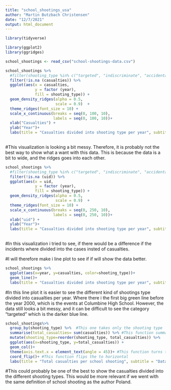 ```yaml
---
title: "school_shootings_usa"
author: "Martin Butzbach Christensen"
date: "12/7/2021"
output: html_document
---
```


```r
library(tidyverse)
```

```r
library(ggplot2)
library(ggridges)
```

```r
school_shootings <- read_csv("school-shootings-data.csv")
```

```r
school_shootings %>% 
  #filter(shooting_type %in% c("targeted", "indiscriminate", "accidental or targeted", "targeted and indiscriminate", "acidental", "hostage suicide", "public suicide", "unclear")) %>% 
  filter(!is.na (casualties)) %>% 
  ggplot(aes(x = casualties,
             y = factor (year),
             fill = shooting_type)) +
  geom_density_ridges(alpha = 0.5, 
                      scale = 0.9)  +
  theme_ridges(font_size = 10) +
  scale_x_continuous(breaks = seq(0, 100, 10),
                     labels = seq(0, 100, 10))+
  xlab("Casualties") +
  ylab("Year")+
  labs(title = "Casualties divided into shooting type per year", subtitle = "Data from Washington Post", caption = "Data from 1999 - 2019")
  
```
#This visualization is looking a bit messy. Therefore, it is probably not the best way to show what a want with this data. This is because the data is a bit to wide, and the ridges goes into each other.   

```r
school_shootings %>% 
  #filter(shooting_type %in% c("targeted", "indiscriminate", "accidental or targeted", "targeted and indiscriminate", "acidental", "hostage suicide", "public suicide", "unclear")) %>% 
  filter(!is.na (uid)) %>% 
  ggplot(aes(x = uid,
             y = factor (year),
             fill = shooting_type)) +
  geom_density_ridges(alpha = 0.5, 
                      scale = 0.9)  +
  theme_ridges(font_size = 10) +
  scale_x_continuous(breaks = seq(0, 250, 10),
                     labels = seq(0, 250, 10))+
  xlab("uid") +
  ylab("Year")+
  labs(title = "Casualties divided into shooting type per year", subtitle = "Data from Washington Post", caption = "Data from 1999 - 2019")
  
```
#In this visualization i tried to see, if there would be a difference if the incidents where divided into the cases insted of casualties. 



#I will therefore make i line plot to see if if will show the data better. 

```r
school_shootings %>% 
  ggplot(aes(x=year, y=casualties, color=shooting_type))+
  geom_line()+
  labs(title = "Casualties divided into shooting type per year", subtitle = "Data from Washington Post", caption = "Data from 1999 - 2019")
```
#In this line plot it is easier to see the different kind of shootings type divided into casualties per year. Where there i the first big green line before the year 2000, which is the events at Columbine High School. However, the data still looks a bit messy, and it can be difficult to see the category "targeted" which is the darker blue line. 



```r
school_shootings%>%
  group_by(shooting_type) %>%  #This one takes only the shooting type
  summarise(total_casualties= sum(casualties)) %>% #This function summaries all the casualties into a category named total_casualties
  mutate(shooting_type=reorder(shooting_type, total_casualties)) %>% 
  ggplot(aes(x=shooting_type, y=total_casualties)) + 
  geom_col()+
  theme(axis.text.x = element_text(angle = 45))+ #This function turns the shooting_type 
  coord_flip()+ #This function flips the to horizontal 
  labs(title = "Total casualties per school shooting", subtitle = "Data from Washington Post", caption = "Data from 1999 - 2019")
```
#This could probably be one of the best to show the casualties divided into the different shooting types. This would be more relevant if we went with the same definition of school shooting as the author Poland.
